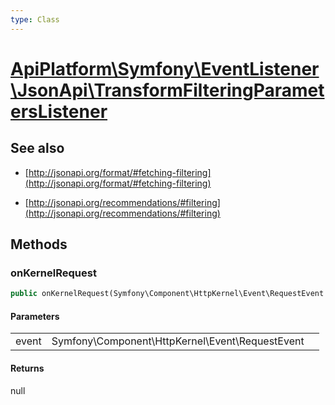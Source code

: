 ```yaml
---
type: Class
---
```


# [ApiPlatform\Symfony\EventListener\JsonApi\TransformFilteringParametersListener](/docs/reference/Symfony/EventListener/JsonApi/TransformFilteringParametersListener)

## See also
- [http://jsonapi.org/format/#fetching-filtering](http://jsonapi.org/format/#fetching-filtering)

- [http://jsonapi.org/recommendations/#filtering](http://jsonapi.org/recommendations/#filtering)


## Methods

### onKernelRequest



```php
public onKernelRequest(Symfony\Component\HttpKernel\Event\RequestEvent $event): null
```

#### Parameters

<table><tbody>
<tr><td>event</td><td>Symfony\Component\HttpKernel\Event\RequestEvent</td><td></td></tr>
</tbody>
</table>

#### Returns

null
